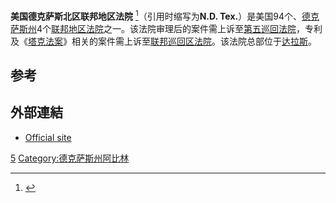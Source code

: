 {{Infobox U.S. district court
|district name =  美国德克萨斯北区联邦地区法院
|abbrev = N.D. Tex.
|appeals to = 第五巡回
|map image name = 
|map image width = 200
|map image caption = 
|seal = 
|seal size = 160
|established = 1879年2月24日 
|judges assigned = 12
|chief judge = Sidney Allen Fitzwater
|official site = http://www.txnd.uscourts.gov
}}

'''美国德克萨斯北区联邦地区法院''' <ref name="中文名参考">{{cite web | url=http://energy.people.com.cn/GB/11961858.html | title=中文名参考 | accessdate=2013-08-08 }}</ref>（引用时缩写为'''N.D. Tex.'''）是美国94个、[[德克萨斯州|德克萨斯州]]4个[[联邦地区法院|联邦地区法院]]之一。该法院审理后的案件需上诉至[[美国联邦第五巡回上诉法院|第五巡回法院]]，专利及《[[塔克法案|塔克法案]]》相关的案件需上诉至[[联邦巡回区法院|联邦巡回区法院]]。该法院总部位于[[达拉斯|达拉斯]]。

==参考==
{{reflist}}

==外部連結==
* [http://www.txnd.uscourts.gov/ Official site]

{{联邦地区法院}}

[[Category:美国联邦地区法院|5]]
[[Category:德克萨斯州阿比林|Category:德克萨斯州阿比林]]